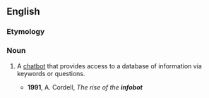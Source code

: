 ==English==

===Etymology===
{{compound|info|bot|lang=en}}

===Noun===
{{en-noun}}

# {{lb|en|Internet}} A [[chatbot]] that provides access to a database of information via keywords or questions.
#* '''1991''', A. Cordell, ''The rise of the '''infobot'''''